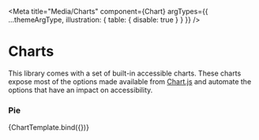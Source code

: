 
<Meta
  title="Media/Charts"
  component={Chart}
  argTypes={{ ...themeArgType, illustration: { table: { disable: true } } }}
/>


# Charts

This library comes with a set of built-in accessible charts. These charts expose most of the options made available from [Chart.js](https://www.chartjs.org/) and automate the options that have an impact on accessibility.

### Pie

<Canvas withSource="none">
  <Story
    name="Pie"
    args={{
      theme: 'light',
      chart: {
        type: 'pie',
        data: {
          labels: ['Jan', 'Feb', 'March', 'April', 'May'],
          datasets: [
            {
              label: 'Laptops',
              data: [1860, 7700, 4100, 3012, 2930],
            },
          ],
        },
      },
    }}
  >
    {ChartTemplate.bind({})}
  </Story>
</Canvas>
